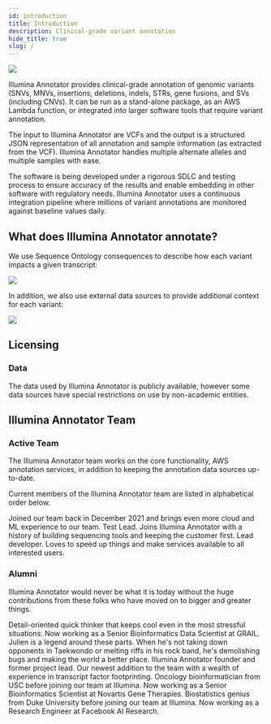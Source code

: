 ```yaml
---
id: introduction
title: Introduction
description: Clinical-grade variant annotation
hide_title: true
slug: /
---
```




![](IlluminaAnnotatorLogoWithSubtitle.svg)

Illumina Annotator provides clinical-grade annotation of genomic variants (SNVs, MNVs, insertions, deletions, indels, STRs, gene fusions, and SVs (including CNVs). It can be run as a stand-alone package, as an AWS Lambda function, or integrated into larger software tools that require variant annotation.

The input to Illumina Annotator are VCFs and the output is a structured JSON representation of all annotation and sample information (as extracted from the VCF). Illumina Annotator handles multiple alternate alleles and multiple samples with ease.

The software is being developed under a rigorous SDLC and testing process to ensure accuracy of the results and enable embedding in other software with regulatory needs. Illumina Annotator uses a continuous integration pipeline where millions of variant annotations are monitored against baseline values daily.


## What does Illumina Annotator annotate?

We use Sequence Ontology consequences to describe how each variant impacts a given transcript:

![](TranscriptConsequences.svg)

In addition, we also use external data sources to provide additional context for each variant:

![](SupplementaryAnnotations.svg)

## Licensing


### Data

The data used by Illumina Annotator is publicly available, however some data sources have special restrictions on use by non-academic entities.

## Illumina Annotator Team

### Active Team

The Illumina Annotator team works on the core functionality, AWS annotation services, in addition to keeping the annotation data sources up-to-date.

Current members of the Illumina Annotator team are listed in alphabetical order below.

<div className="row">
  <TeamProfileCardCol name="Fahd Siddiqui" githubUrl="https://github.com/Fahd-Siddiqui">
    Joined our team back in December 2021 and brings even more cloud and ML experience to our team.
  </TeamProfileCardCol>
  <TeamProfileCardCol name="Joseph Platzer" githubUrl="https://github.com/jplatzer2">
    Test Lead. Joins Illumina Annotator with a history of building sequencing tools and keeping the customer first.
  </TeamProfileCardCol>
  <TeamProfileCardCol name="Rajat Shuvro Roy" githubUrl="https://github.com/rajatshuvro">
    Lead developer. Loves to speed up things and make services available to all interested users.
  </TeamProfileCardCol>
</div>

### Alumni

Illumina Annotator would never be what it is today without the huge contributions from these folks who have moved on to bigger and greater things.

<div className="row">
  <TeamProfileCardCol name="Haochen Li" githubUrl="https://github.com/haochenl">
    Detail-oriented quick thinker that keeps cool even in the most stressful situations. Now working as a Senior Bioinformatics Data Scientist at GRAIL.
  </TeamProfileCardCol>
  <TeamProfileCardCol name="Julien Lajugie" githubUrl="https://github.com/JulienLajugie">
    Julien is a legend around these parts. When he's not taking down opponents in Taekwondo or melting riffs in his rock band, he's demolishing bugs and making the world a better place.
  </TeamProfileCardCol>
  <TeamProfileCardCol name="Michael Strömberg" githubUrl="https://github.com/MichaelStromberg">
    Illumina Annotator founder and former project lead.
  </TeamProfileCardCol>
  <TeamProfileCardCol name="Ningxin Ouyang" githubUrl="https://github.com/N-Ouyang">
    Our newest addition to the team with a wealth of experience in transcript factor footprinting.
  </TeamProfileCardCol>
  <TeamProfileCardCol name="Shuli Kang" githubUrl="https://github.com/shulik7">
    Oncology bioinformatician from USC before joining our team at Illumina. Now working as a Senior Bioinformatics Scientist at Novartis Gene Therapies.
  </TeamProfileCardCol>
  <TeamProfileCardCol name="Yu Jiang" githubUrl="https://github.com/yujiang02">
    Biostatistics genius from Duke University before joining our team at Illumina. Now working as a Research Engineer at Facebook AI Research.
  </TeamProfileCardCol>
</div>

